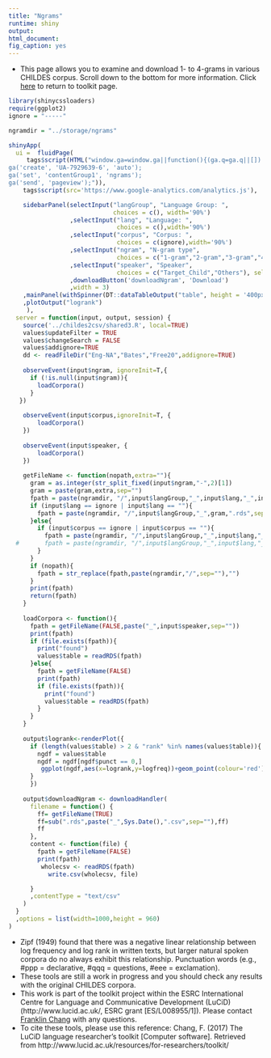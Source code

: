 ```yaml
---
title: "Ngrams"
runtime: shiny
output: 
html_document: 
fig_caption: yes
---
```


- This page allows you to examine and download 1- to 4-grams in various CHILDES corpus.  Scroll down to the bottom for more information.  Click [here](../) to return to toolkit page.

```r
library(shinycssloaders)
require(ggplot2)
ignore = "-----"

ngramdir = "../storage/ngrams"


```

```r

shinyApp(
  ui =  fluidPage(
     tags$script(HTML("window.ga=window.ga||function(){(ga.q=ga.q||[]).push(arguments)};ga.l=+new Date;
ga('create', 'UA-7929639-6', 'auto');
ga('set', 'contentGroup1', 'ngrams'); 
ga('send', 'pageview');")),
    tags$script(src='https://www.google-analytics.com/analytics.js'),

    sidebarPanel(selectInput("langGroup", "Language Group: ", 
                             choices = c(), width='90%')
                 ,selectInput("lang", "Language: ",
                              choices = c(),width='90%')
                 ,selectInput("corpus", "Corpus: ", 
                              choices = c(ignore),width='90%')
                 ,selectInput("ngram", "N-gram type", 
                              choices = c("1-gram","2-gram","3-gram","4-gram"), selected="1-gram",width='90%')
                 ,selectInput("speaker", "Speaker", 
                              choices = c("Target_Child","Others"), selected="Others",width='90%')          
                 ,downloadButton('downloadNgram', 'Download')
                 ,width = 3)
    ,mainPanel(withSpinner(DT::dataTableOutput("table", height = '400px')))
    ,plotOutput("logrank")
     ),
  server = function(input, output, session) {
    source('../childes2csv/shared3.R', local=TRUE)
    values$updateFilter = TRUE
    values$changeSearch = FALSE
    values$addignore=TRUE
    dd <- readFileDir("Eng-NA","Bates","Free20",addignore=TRUE)
    
    observeEvent(input$ngram, ignoreInit=T,{
      if (!is.null(input$ngram)){
        loadCorpora()
      }
   })
    
    observeEvent(input$corpus,ignoreInit=T, {
        loadCorpora()
    })
    
    observeEvent(input$speaker, {
        loadCorpora()
    })
    
    getFileName <- function(nopath,extra=""){
      gram = as.integer(str_split_fixed(input$ngram,"-",2)[1])
      gram = paste(gram,extra,sep="")
      fpath = paste(ngramdir, "/",input$langGroup,"_",input$lang,"_",input$corpus, "_",gram,".rds",sep="")
      if (input$lang == ignore | input$lang == ""){
        fpath = paste(ngramdir, "/",input$langGroup,"_",gram,".rds",sep="")
      }else{
        if (input$corpus == ignore | input$corpus == ""){
          fpath = paste(ngramdir, "/",input$langGroup,"_",input$lang,"_",gram,".rds",sep="")
  #       fpath = paste(ngramdir, "/",input$langGroup,"_",input$lang,"_ALL_",gram,".rds",sep="")
        }
      }
      if (nopath){
        fpath = str_replace(fpath,paste(ngramdir,"/",sep=""),"")
      }
      print(fpath)
      return(fpath)
    }
    
    loadCorpora <- function(){
      fpath = getFileName(FALSE,paste("_",input$speaker,sep=""))
      print(fpath)
      if (file.exists(fpath)){
        print("found")
        values$table = readRDS(fpath)
      }else{
        fpath = getFileName(FALSE)
        print(fpath)
        if (file.exists(fpath)){
          print("found")
          values$table = readRDS(fpath)
        }
      }
    }
    
    output$logrank<-renderPlot({
      if (length(values$table) > 2 & "rank" %in% names(values$table)){
        ngdf = values$table
        ngdf = ngdf[ngdf$punct == 0,]
         ggplot(ngdf,aes(x=logrank,y=logfreq))+geom_point(colour='red')+stat_smooth(method="lm")
      }
      })
    
    output$downloadNgram <- downloadHandler(
      filename = function() { 
        ff= getFileName(TRUE)
        ff=sub(".rds",paste("_",Sys.Date(),".csv",sep=""),ff)
        ff
      },
      content <- function(file) {
        fpath = getFileName(FALSE)
        print(fpath)
         wholecsv <- readRDS(fpath)
           write.csv(wholecsv, file)

      }
      ,contentType = "text/csv"
    )
  }
  ,options = list(width=1000,height = 960)
)
```

- Zipf (1949) found that there was a negative linear relationship between log frequency and log rank in written texts, but larger natural spoken corpora do no always exhibit this relationship.  Punctuation words (e.g., #ppp = declarative, #qqq = questions, #eee = exclamation).
- These tools are still a work in progress and you should check any results with the original CHILDES corpora.  
- This work is part of the toolkit project within the ESRC International Centre for Language and Communicative Development (LuCiD) (http://www.lucid.ac.uk/, ESRC grant [ES/L008955/1]).  Please contact [Franklin Chang](https://sites.google.com/site/sentenceproductionmodel/cv) with any questions.
- To cite these tools, please use this reference: Chang, F. (2017) The LuCiD language researcher's toolkit [Computer software]. Retrieved from http://www.lucid.ac.uk/resources/for-researchers/toolkit/

